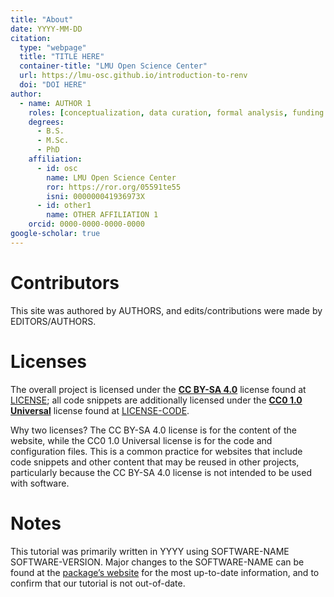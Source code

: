 ```yaml
---
title: "About"
date: YYYY-MM-DD
citation:
  type: "webpage"
  title: "TITLE HERE"
  container-title: "LMU Open Science Center"
  url: https://lmu-osc.github.io/introduction-to-renv
  doi: "DOI HERE"
author:
  - name: AUTHOR 1
    roles: [conceptualization, data curation, formal analysis, funding acquisition, investigation, methodology, project administration, software, resources, supervision, validation, visualization, writing - original draft, writing - editing & review]
    degrees:
      - B.S.
      - M.Sc.
      - PhD
    affiliation: 
      - id: osc
        name: LMU Open Science Center
        ror: https://ror.org/05591te55
        isni: 000000041936973X
      - id: other1
        name: OTHER AFFILIATION 1
    orcid: 0000-0000-0000-0000
google-scholar: true
---
```



# Contributors

This site was authored by AUTHORS, and edits/contributions were made by EDITORS/AUTHORS.

# Licenses

The overall project is licensed under the **[CC BY-SA 4.0](https://creativecommons.org/licenses/by-sa/4.0/)** license found at [LICENSE](LICENSE.md); all code snippets are additionally licensed under the **[CC0 1.0 Universal](https://creativecommons.org/publicdomain/zero/1.0/)** license found at [LICENSE-CODE](LICENSE-CODE.md).

Why two licenses? The CC BY-SA 4.0 license is for the content of the website, while the CC0 1.0 Universal license is for the code and configuration files. This is a common practice for websites that include code snippets and other content that may be reused in other projects, particularly because the CC BY-SA 4.0 license is not intended to be used with software.

# Notes

This tutorial was primarily written in YYYY using SOFTWARE-NAME SOFTWARE-VERSION. Major changes to the SOFTWARE-NAME can be found at the [package's website](SOFTWARE-URL) for the most up-to-date information, and to confirm that our tutorial is not out-of-date. 

